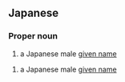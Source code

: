 ==Japanese==
{{ja-kanjitab|秀|行}}

===Proper noun===
{{ja-pos|proper|ひでゆき}}

# a Japanese male [[given name]]

{{ja-pos|proper|しゅうこう}}

# a Japanese male [[given name]]